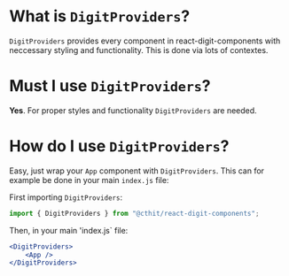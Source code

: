 
<Meta title="DigitProviders"/>

# What is `DigitProviders`?
`DigitProviders` provides every component in react-digit-components with neccessary styling and functionality. This is done via lots of contextes. 

# Must I use `DigitProviders`?
**Yes**. For proper styles and functionality `DigitProviders` are needed.

# How do I use `DigitProviders`?
Easy, just wrap your `App` component with `DigitProviders`. This can for example be done in your main `index.js` file:

First importing `DigitProviders`:
```jsx
import { DigitProviders } from "@cthit/react-digit-components";
```

Then, in your main 'index.js` file:
```jsx
<DigitProviders> 
    <App />
</DigitProviders>
```